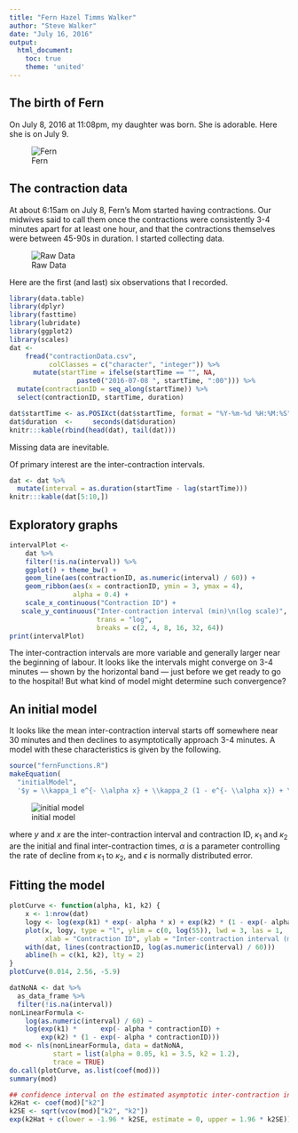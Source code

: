 ```yaml
---
title: "Fern Hazel Timms Walker"
author: "Steve Walker"
date: "July 16, 2016"
output: 
  html_document:
    toc: true
    theme: 'united'
---
```


## The birth of Fern

On July 8, 2016 at 11:08pm, my daughter was born.  She is adorable.
Here she is on July 9.

![Fern](FernWalker.png)

## The contraction data

At about 6:15am on July 8, Fern's Mom started having contractions.
Our midwives said to call them once the contractions were consistently
3-4 minutes apart for at least one hour, and that the contractions
themselves were between 45-90s in duration.  I started collecting
data.

![Raw Data](rawData.png)

Here are the first (and last) six observations that I recorded.

```r
library(data.table)
library(dplyr)
library(fasttime)
library(lubridate)
library(ggplot2)
library(scales)
dat <-
    fread("contractionData.csv",
          colClasses = c("character", "integer")) %>%
      mutate(startTime = ifelse(startTime == "", NA,
                 paste0("2016-07-08 ", startTime, ":00"))) %>%
  mutate(contractionID = seq_along(startTime)) %>%
  select(contractionID, startTime, duration)

dat$startTime <- as.POSIXct(dat$startTime, format = "%Y-%m-%d %H:%M:%S", tz = "UTC")
dat$duration  <-     seconds(dat$duration)
knitr:::kable(rbind(head(dat), tail(dat)))
```

Missing data are inevitable.

Of primary interest are the inter-contraction intervals.
```r
dat <- dat %>%
  mutate(interval = as.duration(startTime - lag(startTime)))
knitr:::kable(dat[5:10,])
```

## Exploratory graphs

```r
intervalPlot <-
    dat %>%
    filter(!is.na(interval)) %>%
    ggplot() + theme_bw() + 
    geom_line(aes(contractionID, as.numeric(interval) / 60)) +
    geom_ribbon(aes(x = contractionID, ymin = 3, ymax = 4),
                alpha = 0.4) +
    scale_x_continuous("Contraction ID") +
   scale_y_continuous("Inter-contraction interval (min)\n(log scale)",
                      trans = "log", 
                      breaks = c(2, 4, 8, 16, 32, 64))
print(intervalPlot)
```

The inter-contraction intervals are more variable and generally larger
near the beginning of labour.  It looks like the intervals might
converge on 3-4 minutes --- shown by the horizontal band --- just
before we get ready to go to the hospital!  But what kind of model
might determine such convergence?

## An initial model

It looks like the mean inter-contraction interval starts off somewhere
near 30 minutes and then declines to asymptotically approach 3-4
minutes.  A model with these characteristics is given by the
following.

```r
source("fernFunctions.R")
makeEquation(
  "initialModel",
  '$y = \\kappa_1 e^{- \\alpha x} + \\kappa_2 (1 - e^{- \\alpha x}) + \\epsilon$')
```
![initial model](initialModel.png)

where $y$ and $x$ are the inter-contraction interval and contraction
ID, $\kappa_1$ and $\kappa_2$ are the initial and final
inter-contraction times, $\alpha$ is a parameter controlling the rate
of decline from $\kappa_1$ to $\kappa_2$, and $\epsilon$ is normally
distributed error.

## Fitting the model

```r
plotCurve <- function(alpha, k1, k2) {
    x <- 1:nrow(dat)
    logy <- log(exp(k1) * exp(- alpha * x) + exp(k2) * (1 - exp(- alpha * x)))
    plot(x, logy, type = "l", ylim = c(0, log(55)), lwd = 3, las = 1,
         xlab = "Contraction ID", ylab = "Inter-contraction interval (min)")
    with(dat, lines(contractionID, log(as.numeric(interval) / 60)))
    abline(h = c(k1, k2), lty = 2)
}
plotCurve(0.014, 2.56, -5.9)

datNoNA <- dat %>%
  as_data_frame %>%
  filter(!is.na(interval))
nonLinearFormula <- 
    log(as.numeric(interval) / 60) ~
    log(exp(k1) *      exp(- alpha * contractionID) + 
        exp(k2) * (1 - exp(- alpha * contractionID)))
mod <- nls(nonLinearFormula, data = datNoNA, 
           start = list(alpha = 0.05, k1 = 3.5, k2 = 1.2),
           trace = TRUE)
do.call(plotCurve, as.list(coef(mod)))
summary(mod)

## confidence interval on the estimated asymptotic inter-contraction interval
k2Hat <- coef(mod)["k2"]
k2SE <- sqrt(vcov(mod)["k2", "k2"])
exp(k2Hat + c(lower = -1.96 * k2SE, estimate = 0, upper = 1.96 * k2SE))
```
